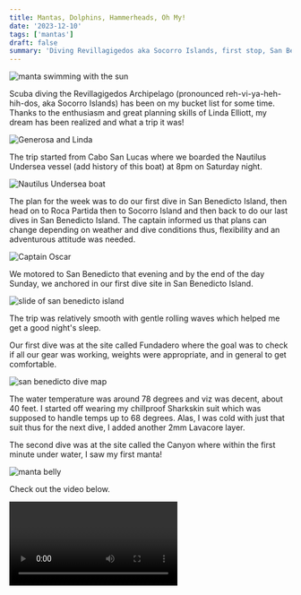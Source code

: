 ```yaml
---
title: Mantas, Dolphins, Hammerheads, Oh My!
date: '2023-12-10'
tags: ['mantas']
draft: false
summary: 'Diving Revillagigedos aka Socorro Islands, first stop, San Benedicto Island.'
---
```


<Image
  src="/static/images/revillagegidos_day1/MantaSun.jpg"
  width={800}
  height={600}
  alt="manta swimming with the sun"
/>

Scuba diving the Revillagigedos Archipelago (pronounced reh-vi-ya-heh-hih-dos, aka Socorro Islands) has been on my bucket list for some time. Thanks to the enthusiasm and great planning skills of Linda Elliott, my dream has been realized and what a trip it was!

<Image
  src="/static/images/revillagegidos_day1/g_linda.jpg"
  width={800}
  height={600}
  alt="Generosa and Linda"
/>

The trip started from Cabo San Lucas where we boarded the Nautilus Undersea vessel (add history of this boat) at 8pm on Saturday night.

<Image
  src="/static/images/revillagegidos_day1/nautilus.jpg"
  width={800}
  height={600}
  alt="Nautilus Undersea boat"
/>

The plan for the week was to do our first dive in San Benedicto Island, then head on to Roca Partida then to Socorro Island and then back to do our last dives in San Benedicto Island. The captain informed us that plans can change depending on weather and dive conditions thus, flexibility and an adventurous attitude was needed.

<Image
  src="/static/images/revillagegidos_day1/chapo_revillagigedos.jpg"
  width={800}
  height={600}
  alt="Captain Oscar"
/>

We motored to San Benedicto that evening and by the end of the day Sunday, we anchored in our first dive site in San Benedicto Island.

<Image
  src="/static/images/revillagegidos_day1/san_benedicto.jpg"
  width={800}
  height={600}
  alt="slide of san benedicto island"
/>

The trip was relatively smooth with gentle rolling waves which helped me get a good night's sleep.

Our first dive was at the site called Fundadero where the goal was to check if all our gear was working, weights were appropriate, and in general to get comfortable.

<Image
  src="/static/images/revillagegidos_day1/benedicto_dive_map.jpg"
  width={800}
  height={600}
  alt="san benedicto dive map"
/>

The water temperature was around 78 degrees and viz was decent, about 40 feet. I started off wearing my chillproof Sharkskin suit which was supposed to handle temps up to 68 degrees. Alas, I was cold with just that suit thus for the next dive, I added another 2mm Lavacore layer.

The second dive was at the site called the Canyon where within the first minute under water, I saw my first manta!

<Image
  src="/static/images/revillagegidos_day1/manta-belly.jpg"
  width={800}
  height={600}
  alt="manta belly"
/>

Check out the video below.

<Video embedId="yfCMP_YVjyI?si=T0FF2voMjU31EdJn" />

If your are reading this blog from a mobile device, watch the video [here](https://youtu.be/yfCMP_YVjyI).

Isn't she such a magestic creature?

My buddy Linda also spotted a hammerhead shark! Other cool critters that we spotted included an electric shark which are ...

<Image
  src="/static/images/revillagegidos_day1/elec_shark.jpg"
  width={800}
  height={600}
  alt="electric shark"
/>

a "big ass" lobster,

<Image
  src="/static/images/revillagegidos_day1/lobster.jpg"
  width={800}
  height={600}
  alt="mating arrow crabs"
/>

and a turtle.

<Image
  src="/static/images/revillagegidos_day1/turtle.jpg"
  width={800}
  height={600}
  alt="mating arrow crabs"
/>

I even saw an octopus out in the open! Check it out using the link to my pictures below.

Currents were a bit strong and it kept shifting causing surges that kept me very alert. I had to stragegically swim behind rocks to get protection but all in all, I was so happy to have had a great first dive day!

More pics of diving San Benedicto Island are [here] (https://generosalitton.smugmug.com/ArrowCrab-Mating/).

Read my next blog about my day 2 adventures! 👋
